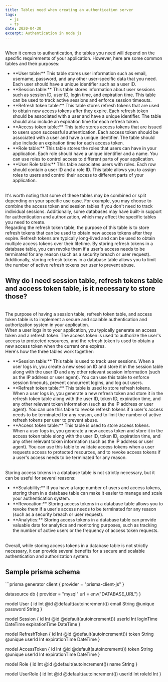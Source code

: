 ```yaml
---
title: Tables need when creating an authentication server
tags:
  - js
  - ts
date: 2020-04-30
excerpt: Authentication in node js
---
```

<br />
When it comes to authentication, the tables you need will depend on the specific requirements of your application. However, here are some common tables and their purposes:
<br />
<ul className="mdx-bullet-list">
  <li>
  **User table:**
  This table stores user information such as email, username, password, and any other user-specific data that you need. Each user should have a unique identifier such as a user ID.
  </li>
  <li>
  **Session table:**
  This table stores information about user sessions such as session ID, user ID, login time, and expiration time. This table can be used to track active sessions and enforce session timeouts.
  </li>
  <li>
  **Refresh token table:**
  This table stores refresh tokens that are used to obtain new access tokens after they expire. Each refresh token should be associated with a user and have a unique identifier. The table should also include an expiration time for each refresh token.
  </li>
  <li>
  **Access token table:**
  This table stores access tokens that are issued to users upon successful authentication. Each access token should be associated with a user and have a unique identifier. The table should also include an expiration time for each access token.
  </li>
  <li>
  **Role table:**
  This table stores the roles that users can have in your application. Each role should have a unique identifier and a name. You can use roles to control access to different parts of your application.
  </li>
    <li>
  **User Role table:**
  This table associates users with roles. Each row should contain a user ID and a role ID. This table allows you to assign roles to users and control their access to different parts of your application.
  </li>
</ul>
<br />
It's worth noting that some of these tables may be combined or split depending on your specific use case. For example, you may choose to combine the access token and session tables if you don't need to track individual sessions. Additionally, some databases may have built-in support for authentication and authorization, which may affect the specific tables you need to create.
<br />
Regarding the refresh token table, the purpose of this table is to store refresh tokens that can be used to obtain new access tokens after they expire. Refresh tokens are typically long-lived and can be used to obtain multiple access tokens over their lifetime. By storing refresh tokens in a database table, you can revoke them if a user's access needs to be terminated for any reason (such as a security breach or user request). Additionally, storing refresh tokens in a database table allows you to limit the number of active refresh tokens per user to prevent abuse.
<br />
<h2 className="mdx-sub-heading">Why do I need session table, refresh tokens table and access token table, is it necessary to store those?</h2>
<br />
The purpose of having a session table, refresh token table, and access token table is to implement a secure and scalable authentication and authorization system in your application.
<br />
When a user logs in to your application, you typically generate an access token and a refresh token. The access token is used to authorize the user's access to protected resources, and the refresh token is used to obtain a new access token when the current one expires.
<br />
Here's how the three tables work together:
<br />
<ul className="mdx-bullet-list">
  <li>
**Session table:** This table is used to track user sessions. When a user logs in, you create a new session ID and store it in the session table along with the user ID and any other relevant session information (such as the IP address or user agent). You can use this table to enforce session timeouts, prevent concurrent logins, and log out users.
  </li>
  <li>
**Refresh token table:** This table is used to store refresh tokens. When a user logs in, you generate a new refresh token and store it in the refresh token table along with the user ID, token ID, expiration time, and any other relevant token information (such as the IP address or user agent). You can use this table to revoke refresh tokens if a user's access needs to be terminated for any reason, and to limit the number of active refresh tokens per user to prevent abuse.
  </li>
  <li>
**Access token table:** This table is used to store access tokens. When a user logs in, you generate a new access token and store it in the access token table along with the user ID, token ID, expiration time, and any other relevant token information (such as the IP address or user agent). You can use this table to validate access tokens when a user requests access to protected resources, and to revoke access tokens if a user's access needs to be terminated for any reason.
  </li>
  </ul>
<br />
Storing access tokens in a database table is not strictly necessary, but it can be useful for several reasons:
<br />
<ul className="mdx-bullet-list">
<li>
**Scalability:** If you have a large number of users and access tokens, storing them in a database table can make it easier to manage and scale your authentication system.
</li>
<li>
**Revocation:** Storing access tokens in a database table allows you to revoke them if a user's access needs to be terminated for any reason (such as a security breach or user request).
</li>
<li>
**Analytics:** Storing access tokens in a database table can provide valuable data for analytics and monitoring purposes, such as tracking the number of active users or the frequency of access token requests.
</li>
</ul>
<br />
Overall, while storing access tokens in a database table is not strictly necessary, it can provide several benefits for a secure and scalable authentication and authorization system.
<br />
<h2 className="mdx-sub-heading">Sample prisma schema </h2>
```prisma
generator client {
  provider = "prisma-client-js"
}

datasource db {
  provider = "mysql"
  url      = env("DATABASE_URL")
}

model User {
  id       Int      @id @default(autoincrement())
  email    String   @unique
  password String
}

model Session {
  id            Int     @id @default(autoincrement())
  userId        Int
  loginTime     DateTime
  expirationTime DateTime
}

model RefreshToken {
  id            Int     @id @default(autoincrement())
  token         String  @unique
  userId        Int
  expirationTime DateTime
}

model AccessToken {
  id            Int     @id @default(autoincrement())
  token         String  @unique
  userId        Int
  expirationTime DateTime
}

model Role {
  id       Int     @id @default(autoincrement())
  name     String
}

model UserRole {
  id       Int     @id @default(autoincrement())
  userId   Int
  roleId   Int
}
```





